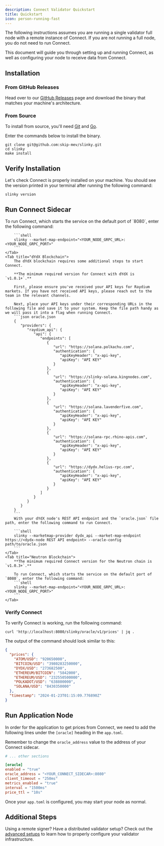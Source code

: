 ```yaml
---
description: Connect Validator Quickstart
title: Quickstart
icon: person-running-fast
---
```


<Info>
    The following instructions assumes you are running a single validator full node with a remote instance of Connect. If you are not running a full node, you do not need to run Connect.
</Info>

This document will guide you through setting up and running Connect, as well as configuring your node to receive data from Connect.

## Installation

### From GitHub Releases

Head over to our [GitHub Releases](https://github.com/skip-mev/slinky/releases) page and download the binary that matches your machine's architecture.

### From Source

To install from source, you'll need [Git](https://git-scm.com/) and [Go](https://go.dev/).

Enter the commands below to install the binary.
```shell
git clone git@github.com:skip-mev/slinky.git
cd slinky
make install
```

## Verify Installation

Let's check Connect is properly installed on your machine.
You should see the version printed in your terminal after running the following command:
```shell
slinky version
```

## Run Connect Sidecar

<Tabs>
    <Tab title="Cosmos SDK Blockchains">
        To run Connect, which starts the service on the default port of `8080`, enter the following command:

        ```shell
        slinky --market-map-endpoint="<YOUR_NODE_GRPC_URL>:<YOUR_NODE_GRPC_PORT>"
        ```
    </Tab>
    <Tab title="dYdX Blockchain">
        The dYdX blockchain requires some additional steps to start Connect.

        **The minimum required version for Connect with dYdX is `v1.0.1+`.**

        First, please ensure you've received your API keys for Raydium markets. If you have not received API keys, please reach out to the team in the relevant channels.

        Next, place your API keys under their corresponding URLs in the following file and save it to your system. Keep the file path handy as we will pass it into a flag when running Connect.
        ```json oracle.json
        {
           "providers": {
              "raydium_api": {
                 "api": {
                    "endpoints": [
                       {
                          "url": "https://solana.polkachu.com",
                          "authentication": {
                             "apiKeyHeader": "x-api-key",
                             "apiKey": "API KEY"
                          }
                       },
                       {
                          "url": "https://slinky-solana.kingnodes.com",
                          "authentication": {
                             "apiKeyHeader": "x-api-key",
                             "apiKey": "API KEY"
                          }
                       },
                       {
                          "url": "https://solana.lavenderfive.com",
                          "authentication": {
                             "apiKeyHeader": "x-api-key",
                             "apiKey": "API KEY"
                          }
                       },
                       {
                          "url": "https://solana-rpc.rhino-apis.com",
                          "authentication": {
                             "apiKeyHeader": "x-api-key",
                             "apiKey": "API KEY"
                          }
                       },
                       {
                          "url": "https://dydx.helius-rpc.com",
                          "authentication": {
                             "apiKeyHeader": "x-api-key",
                             "apiKey": "API KEY"
                          }
                       }
                    ]
                 }
              }
           }
        }
        ```
        With your dYdX node's REST API endpoint and the `oracle.json` file path, enter the following command to run Connect.

        ```shell
        slinky --marketmap-provider dydx_api --market-map-endpoint https://<dydx-node REST API endpoint> --oracle-config path/to/oracle.json
        ```
    </Tab>
    <Tab title="Neutron Blockchain">
        **The minimum required Connect version for the Neutron chain is `v1.0.3+`.**

        To run Connect, which starts the service on the default port of `8080`, enter the following command:
        ```shell
        slinky --market-map-endpoint="<YOUR_NODE_GRPC_URL>:<YOUR_NODE_GRPC_PORT>"
        ```
    </Tab>
</Tabs>



### Verify Connect

To verify Connect is working, run the following command:

```shell
curl 'http://localhost:8080/slinky/oracle/v1/prices' | jq .
```

The output of the command should look similar to this:

```json
{
  "prices": {
    "ATOM/USD": "920650000",
    "BITCOIN/USD": "3980283250000",
    "DYDX/USD": "273682500",
    "ETHEREUM/BITCOIN": "5842000",
    "ETHEREUM/USD": "232550500000",
    "POLKADOT/USD": "638800000",
    "SOLANA/USD": "8430350000"
  },
  "timestamp": "2024-01-23T01:15:09.776890Z"
}

```

## Run Application Node

In order for the application to get prices from Connect, we need to add the following lines under the `[oracle]` heading in the `app.toml`.

Remember to change the `oracle_address` value to the address of your Connect sidecar.

```toml app.toml
# ... other sections

[oracle]
enabled = "true"
oracle_address = "<YOUR_CONNECT_SIDECAR>:8080"
client_timeout = "250ms"
metrics_enabled = "true"
interval = "1500ms"
price_ttl = "10s"
```

Once your `app.toml` is configured, you may start your node as normal.

## Additional Steps

Using a remote signer? Have a distributed validator setup? Check out the [advanced setups](advanced-setups) to learn how to properly configure your validator infrastructure.